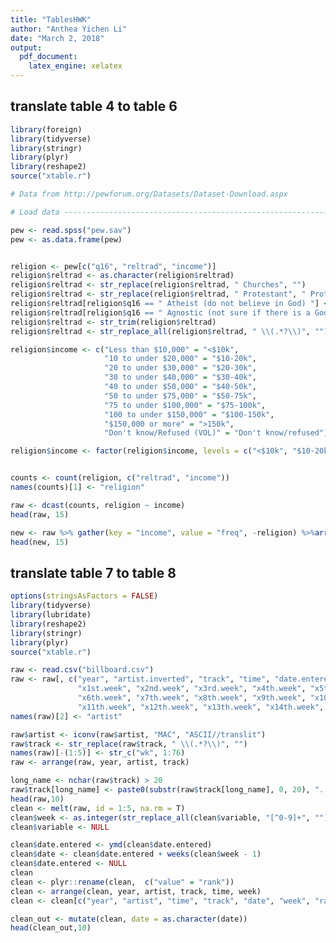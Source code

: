 ```yaml
---
title: "TablesHWK"
author: "Anthea Yichen Li"
date: "March 2, 2018"
output: 
  pdf_document: 
    latex_engine: xelatex
---
```


## translate table 4 to table 6

```r

library(foreign)
library(tidyverse)
library(stringr)
library(plyr)
library(reshape2)
source("xtable.r")

# Data from http://pewforum.org/Datasets/Dataset-Download.aspx

# Load data -----------------------------------------------------------------

pew <- read.spss("pew.sav")
pew <- as.data.frame(pew)


religion <- pew[c("q16", "reltrad", "income")]
religion$reltrad <- as.character(religion$reltrad)
religion$reltrad <- str_replace(religion$reltrad, " Churches", "")
religion$reltrad <- str_replace(religion$reltrad, " Protestant", " Prot")
religion$reltrad[religion$q16 == " Atheist (do not believe in God) "] <- "Atheist"
religion$reltrad[religion$q16 == " Agnostic (not sure if there is a God) "] <- "Agnostic"
religion$reltrad <- str_trim(religion$reltrad)
religion$reltrad <- str_replace_all(religion$reltrad, " \\(.*?\\)", "")

religion$income <- c("Less than $10,000" = "<$10k", 
                     "10 to under $20,000" = "$10-20k", 
                     "20 to under $30,000" = "$20-30k", 
                     "30 to under $40,000" = "$30-40k", 
                     "40 to under $50,000" = "$40-50k", 
                     "50 to under $75,000" = "$50-75k",
                     "75 to under $100,000" = "$75-100k", 
                     "100 to under $150,000" = "$100-150k", 
                     "$150,000 or more" = ">150k", 
                     "Don't know/Refused (VOL)" = "Don't know/refused")[religion$income]

religion$income <- factor(religion$income, levels = c("<$10k", "$10-20k", "$20-30k", "$30-40k", "$40-50k", "$50-75k", "$75-100k", "$100-150k", ">150k", "Don't know/refused"))


counts <- count(religion, c("reltrad", "income"))
names(counts)[1] <- "religion"

raw <- dcast(counts, religion ~ income)
head(raw, 15)

new <- raw %>% gather(key = "income", value = "freq", -religion) %>%arrange(religion)
head(new, 15)
```
## translate table 7 to table 8
```r
options(stringsAsFactors = FALSE)
library(tidyverse)
library(lubridate)
library(reshape2)
library(stringr)
library(plyr)
source("xtable.r")

raw <- read.csv("billboard.csv")
raw <- raw[, c("year", "artist.inverted", "track", "time", "date.entered", 
               "x1st.week", "x2nd.week", "x3rd.week", "x4th.week", "x5th.week", 
               "x6th.week", "x7th.week", "x8th.week", "x9th.week", "x10th.week", 
               "x11th.week", "x12th.week", "x13th.week", "x14th.week", "x15th.week", "x16th.week", "x17th.week", "x18th.week", "x19th.week", "x20th.week", "x21st.week", "x22nd.week", "x23rd.week", "x24th.week", "x25th.week", "x26th.week", "x27th.week", "x28th.week", "x29th.week", "x30th.week", "x31st.week", "x32nd.week", "x33rd.week", "x34th.week", "x35th.week", "x36th.week", "x37th.week", "x38th.week", "x39th.week", "x40th.week", "x41st.week", "x42nd.week", "x43rd.week", "x44th.week", "x45th.week", "x46th.week", "x47th.week", "x48th.week", "x49th.week", "x50th.week", "x51st.week", "x52nd.week", "x53rd.week", "x54th.week", "x55th.week", "x56th.week", "x57th.week", "x58th.week", "x59th.week", "x60th.week", "x61st.week", "x62nd.week", "x63rd.week", "x64th.week", "x65th.week", "x66th.week", "x67th.week", "x68th.week", "x69th.week", "x70th.week", "x71st.week", "x72nd.week", "x73rd.week", "x74th.week", "x75th.week", "x76th.week")]
names(raw)[2] <- "artist"

raw$artist <- iconv(raw$artist, "MAC", "ASCII//translit")
raw$track <- str_replace(raw$track, " \\(.*?\\)", "")
names(raw)[-(1:5)] <- str_c("wk", 1:76)
raw <- arrange(raw, year, artist, track)

long_name <- nchar(raw$track) > 20
raw$track[long_name] <- paste0(substr(raw$track[long_name], 0, 20), "...")
head(raw,10)
clean <- melt(raw, id = 1:5, na.rm = T)
clean$week <- as.integer(str_replace_all(clean$variable, "[^0-9]+", ""))
clean$variable <- NULL

clean$date.entered <- ymd(clean$date.entered)
clean$date <- clean$date.entered + weeks(clean$week - 1)
clean$date.entered <- NULL
clean
clean <- plyr::rename(clean,  c("value" = "rank"))
clean <- arrange(clean, year, artist, track, time, week)
clean <- clean[c("year", "artist", "time", "track", "date", "week", "rank")]

clean_out <- mutate(clean, date = as.character(date))
head(clean_out,10)
```